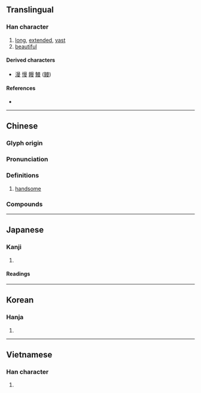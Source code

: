 {{character info/new}}
==Translingual==

===Han character===
{{Han char|rn=73|rad=曰|as=07|sn=11|four=60407|canj=AWLE|ids=⿳⺜罒又}}

# [[long]], [[extended]], [[vast]]
# [[beautiful]]

====Derived characters====
* [[漫]] [[慢]] [[饅]] [[鰻]] ([[鳗]])

====References====
* {{Han ref|kx=0503.020|dkj=14298|dj=0876.040|hdz=10399.150|uh=66FC|ud=26364|bh=B0D2|bd=45266}}

----

==Chinese==
{{zh-forms}}

===Glyph origin===
{{Han etym}}

===Pronunciation===
{{zh-pron
|m=màn
|c=maan6
|mn=bān/qz,xm,zz:boān
|mn-t=bhuang6/bhuêng6/mang6
|mn-t_note=bhuang6 - Shantou; bhuêng6 - Chaozhou; mang6 - literary, used in {{zh-l|*曼谷}}
|mc=y
|oc=y
|ma=
|cat=a
}}

===Definitions===
{{zh-hanzi}}

# [[handsome]]
===Compounds===
{{zh-der|布希曼|安曼|土庫曼|曼妙|曼荼羅|曼延|曼暖|曼羨|曼儂|曼徹斯特|曼麗|曼睩|曼靡|曼波|曼衍|曼壽|曼聲|曼陀林|曼辭|曼澤|曼哈坦島|曼陀羅|柔曼|曼荊|曼鬋|曼谷|阿利曼|靡曼|輕歌曼舞|羅曼蒂克|阿曼|諾曼第|羅曼史|諾曼人|莫曼斯克|曼成|曼珠沙華|加里曼丹|祁曼塔格|寶天曼|喀勒塔吐格曼}}

----

==Japanese==

===Kanji===
{{ja-kanji|grade=|rs=曰07}}

# {{rfdef|ja|sort=曰07}}

====Readings====
{{ja-readings
|goon=まん, もん
|kanon=ばん
|kun=なが-い, ひ-く, ひろ-い
}}

----

==Korean==

===Hanja===
{{ko-hanja|hangeul=만|eumhun=|rv=man|mr=man|y=man}}

# {{rfdef|ko|sort=曰07}}

----

==Vietnamese==

===Han character===
{{vi-hantu|[[man]], [[mạn]]|rs=曰07}}

# {{rfdef|vi|sort=曰07}}